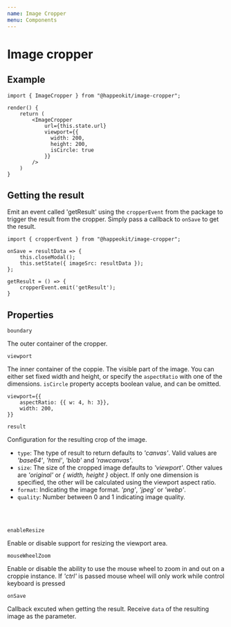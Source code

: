 ```yaml
---
name: Image Cropper
menu: Components
---
```



# Image cropper

<Metadata pkg={pkg}/>

## Example

<ImageCropperExample />

```
import { ImageCropper } from "@happeokit/image-cropper";

render() {
    return (
        <ImageCropper
            url={this.state.url}
            viewport={{
              width: 200,
              height: 200,
              isCircle: true
            }}
        />
    )
}
```

## Getting the result

Emit an event called 'getResult' using the `cropperEvent` from the package to trigger the result from the cropper. Simply pass a callback to `onSave`
to get the result.

```
import { cropperEvent } from "@happeokit/image-cropper";

onSave = resultData => {
    this.closeModal();
    this.setState({ imageSrc: resultData });
};

getResult = () => {
    cropperEvent.emit('getResult');
}
```

## Properties

<Props of={ImageCropper} />

`boundary`

The outer container of the cropper.

`viewport`

The inner container of the coppie. The visible part of the image. You can either set fixed width and height, 
or specify the `aspectRatio` with one of the dimensions. `isCircle` property accepts boolean value, and can be omitted.

```
viewport={{
    aspectRatio: {{ w: 4, h: 3}},          
    width: 200,
}}
```

`result`

Configuration for the resulting crop of the image.
+ `type`: The type of result to return defaults to *'canvas'*. Valid values are *'base64'*, *'html'*, *'blob'* and *'rawcanvas'*.
+ `size`: The size of the cropped image defaults to *'viewport'*. Other values are *'original'* or *{ width, height }* object. 
If only one dimension is specified, the other will be calculated using the viewport aspect ratio.
+ `format`: Indicating the image format. *'png'*, *'jpeg'* or *'webp'*.
+ `quality`: Number between 0 and 1 indicating image quality.
<br /> 
<br /> 

`enableResize`

Enable or disable support for resizing the viewport area.
     
`mouseWheelZoom`

Enable or disable the ability to use the mouse wheel to zoom in and out on a croppie instance. 
If *'ctrl'* is passed mouse wheel will only work while control keyboard is pressed

`onSave`

Callback excuted when getting the result. Receive `data` of the resulting image as the parameter.